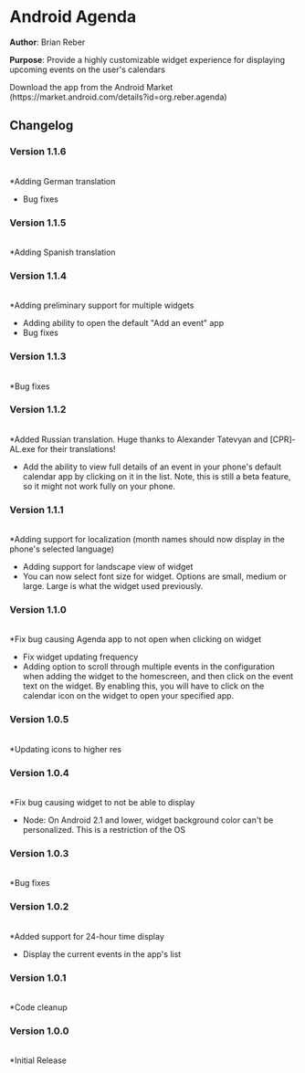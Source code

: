 =Android Agenda=

'''Author''': Brian Reber

'''Purpose''': Provide a highly customizable widget experience for displaying upcoming events on the user's calendars

Download the app from the Android Market (https://market.android.com/details?id=org.reber.agenda)

==Changelog==

===Version 1.1.6===<br>
*Adding German translation
*Bug fixes

===Version 1.1.5===<br>
*Adding Spanish translation

===Version 1.1.4===<br>
*Adding preliminary support for multiple widgets
*Adding ability to open the default "Add an event" app
*Bug fixes

===Version 1.1.3===<br>
*Bug fixes

===Version 1.1.2===<br>
*Added Russian translation. Huge thanks to Alexander Tatevyan and <nowiki>[CPR]-AL.exe</nowiki> for their translations!
*Add the ability to view full details of an event in your phone's default calendar app by clicking on it in the list. Note, this is still a beta feature, so it might not work fully on your phone.

===Version 1.1.1===<br>
*Adding support for localization (month names should now display in the phone's selected language)
*Adding support for landscape view of widget
*You can now select font size for widget. Options are small, medium or large. Large is what the widget used previously.

===Version 1.1.0===<br>
*Fix bug causing Agenda app to not open when clicking on widget
*Fix widget updating frequency
*Adding option to scroll through multiple events in the configuration when adding the widget to the homescreen, and then click on the event text on the widget. By enabling this, you will have to click on the calendar icon on the widget to open your specified app.

===Version 1.0.5===<br>
*Updating icons to higher res

===Version 1.0.4===<br>
*Fix bug causing widget to not be able to display
*Node: On Android 2.1 and lower, widget background color can't be personalized. This is a restriction of the OS

===Version 1.0.3===<br>
*Bug fixes

===Version 1.0.2===<br>
*Added support for 24-hour time display
*Display the current events in the app's list

===Version 1.0.1===<br>
*Code cleanup

===Version 1.0.0===<br>
*Initial Release